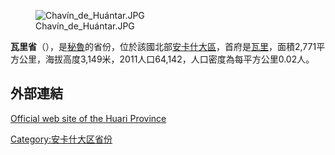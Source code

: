 [[Image:Chavín_de_Huántar.JPG|right]]

'''瓦里省'''（{{lang-es|Provincia de Huari}}），是[[秘魯|秘魯]]的省份，位於該國北部[[安卡什大區|安卡什大區]]，首府是[[瓦里_(秘魯)|瓦里]]，面積2,771平方公里，海拔高度3,149米，2011人口64,142，人口密度為每平方公里0.02人。

==外部連結==
{{es icon}} [http://www.munihuari.gob.pe Official web site of the Huari Province] {{Wayback|url=http://www.munihuari.gob.pe/ |date=20210422205045 }}

{{coord|9|22|08|S|77|14|13|W|type:adm2nd_source:itwiki|display=title}}

{{秘魯省份|state=collapsed}}
{{秘鲁行政区划小作品}}
[[Category:安卡什大区省份|Category:安卡什大区省份]]